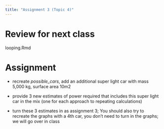 ```yaml
---
title: "Assignment 3 (Topic 4)"
---
```


# Review for next class
looping.Rmd

# Assignment

* recreate *possible_cars*, add an additional super light car with mass 5,000 kg, surface area 10m2

* provide 3 new estimates of power required that includes this super light car in the mix
(one for each approach to repeating calculations)

* turn these 3 estimates in as assignment 3; You should also try to recreate the graphs with a 4th car, you don't need to turn in the graphs; we will go over in class
